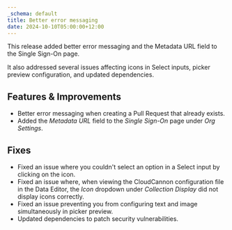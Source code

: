 ```yaml
---
_schema: default
title: Better error messaging
date: 2024-10-10T05:00:00+12:00
---
```

This release added better error messaging and the Metadata URL field to the Single Sign-On page.

It also addressed several issues affecting icons in Select inputs, picker preview configuration, and updated dependencies.

## Features & Improvements

* Better error messaging when creating a Pull Request that already exists.
* Added the *Metadata URL* field to the *Single Sign-On* page under *Org Settings*.

## Fixes

* Fixed an issue where you couldn't select an option in a Select input by clicking on the icon.
* Fixed an issue where, when viewing the CloudCannon configuration file in the Data Editor, the *Icon* dropdown under *Collection Display* did not display icons correctly.
* Fixed an issue preventing you from configuring text and image simultaneously in picker preview.
* Updated dependencies to patch security vulnerabilities.